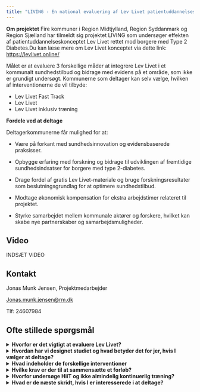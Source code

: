 ```yaml
---
title: "LIVING - En national evaluering af Lev Livet patientuddannelseskonceptet"
---
```


**Om projektet**
Fire kommuner i Region Midtjylland, Region Syddanmark og Region Sjælland har tilmeldt sig projektet LIVING som undersøger effekten af patientuddannelseskonceptet Lev Livet rettet mod borgere med Type 2 Diabetes.Du kan læse mere om Lev Livet konceptet via dette link: <https://levlivet.online/>

Målet er at evaluere 3 forskellige måder at integrere Lev Livet i et kommunalt sundhedstilbud og bidrage med evidens på et område, som ikke er grundigt undersøgt. Kommunerne som deltager kan selv vælge, hvilken af interventionerne de vil tilbyde:

- Lev Livet Fast Track
- Lev Livet 
- Lev Livet inklusiv træning

**Fordele ved at deltage**

Deltagerkommunerne får mulighed for at:

- Være på forkant med sundhedsinnovation og evidensbaserede praksisser.

- Opbygge erfaring med forskning og bidrage til udviklingen af fremtidige sundhedsindsatser for borgere med type 2-diabetes.

- Drage fordel af gratis Lev Livet-materiale og bruge forskningsresultater som beslutningsgrundlag for at optimere sundhedstilbud.

- Modtage økonomisk kompensation for ekstra arbejdstimer relateret til projektet.

- Styrke samarbejdet mellem kommunale aktører og forskere, hvilket kan skabe nye partnerskaber og samarbejdsmuligheder.

## Video

INDSÆT VIDEO

## Kontakt

Jonas Munk Jensen, Projektmedarbejder

[Jonas.munk.jensen\@rm.dk](mailto:Jonas.munk.jensen@rm.dk){.email}

Tlf: 24607984

## Ofte stillede spørgsmål

<details>
<summary>**Hvorfor er det vigtigt at evaluere Lev Livet?**</summary>

Hidtidige evalueringer af Lev Livet har primært fokuseret på brugertilfredshed og har ikke inkluderet vigtige sundhedsindikatorer som blodsukkerniveau, blodtryk,fysisk formåen og aktivitet. Dette gør det vanskeligt at konkludere, om Lev Livet faktisk reducerer risikoen for diabetiske komplikationer.

Forskningsprojektet LIVING er dedikeret til at udforske dette. Vi vil ikke kun afdække, om Lev Livet forbedrer deltageres evne til at håndtere deres sygdom, men også om det faktisk påvirker de før nævnte sundhedsindikatorer. Vi går endnu videre ved at foretage antropologiske og økonomiske vurderinger for at forstå de bredere implikationer af Lev Livet. Ved at indsamle en rig og omfattende datamængde søger vi ikke kun at besvare, i hvilken grad Lev Livet når sine mål, men også at dykke ned i, hvordan personalets arbejdsmønstre påvirkes og hvordan Lev Livet interagerer med omgivelserne, hvor det implementeres. Desuden vil vi afdække de ressourcer, der kræves for at opnå klinisk relevante forbedringer. Foruden at evaluere Lev Livet vil vi i dette forskningsprojekt også undersøge betydningen af fysisk træning som en central komponent i kommunale sundhedstilbud til borgere med type 2-diabetes. 
Med regeringens nylige fremlagte lovforslag om en national kvalitetsplan, som sigter mod at fastlægge forpligtende standarder og anbefalinger for kommunale sundhedsindsatser, står vi på tærsklen til at skabe et mere ensartet sundhedsvæsen i hele landet. Det er dog vigtigt at bemærke, at meget få kommunale sundhedstilbud for type 2-diabetes hidtil er blevet omfattende evalueret i et forskningsmæssigt perspektiv. Derfor er der et behov for at belyse evidensen og identificere (omkostnings)effektive interventioner. Dette vil kvalificere de foreslåede krav og anbefalinger og give os mulighed for at skabe bedre sundhedsfremmende tilbud for borgere med type 2-diabetes.
</details>

<details>
<summary>**Hvordan har vi designet studiet og hvad betyder det for jer, hvis I vælger at deltage?**</summary>

LIVING forskningsprojektet er designet som et lodtrækningsforsøg, som undersøger tre interventioner; 1) Lev Livet Fast Track versus venteliste i 4 måneder, 2) Lev Livet versus venteliste i 5 måneder og 3) Lev Livet + træning versus venteliste i 5 måneder. Som kommune kan I selv vælge hvilken intervention, I ønsker at tilbyde. Når en borger kommer til afklarende samtale i jeres kommune, vil I informere borgeren om forskningsprojektet, forhøre jer om borgeren ønsker at deltage og bede borgeren om at underskrive en samtykkeerklæring. Derefter vil I ved hjælp af et computersystem (REDcap) tilfældigt tilskrive borgeren intervention på det næste hold, eller sætte borgeren på en fem måneders venteliste. Borgerne bliver automatisk randomiseret ud fra en 2:1 nøgle, hvilket betyder at dobbelt så mange borgere får intervention med det samme i forhold til borgere, der kommer på venteliste. 

For at opnå statistisk styrke til at drage meningsfulde konklusioner, skal hver kommune rekruttere 48 borgere (32 til interventinsgruppen og 16 til kontrolgruppen). Der er ikke fastlagt en tidsbegrænsning for, hvor længe det kan tage at rekruttere 48 borgere. 
</details>

<details>
<summary>**Hvad indeholder de forskellige interventioner**</summary>
*Lev Livet* består af i alt 9 kursusmoduler. I de første fire kursusmoduler undervises der i mestring på tværs af diagnoser, og her er der mulighed for at borgere med forskellige kroniske sygdomme deltager. Herefter overgår borgerne med type 2-diabetes til fire diagnosespecifikke kursusmoduler efterfulgt af et opfølgningsmodul (modul 9). Som udgangspunkt afholdes modulerne i forlængelse af hinanden over otte uger med undtagelse af eventuelle ferie og helligdage.

![](fig/LL.PNG)

**Lev Livet Fast Track** er en forkortet udgave af Lev Livet forløbet, hvor de første fire moduler er kombineret til ét enkelt modul. 

**Lev Livet + Træning**. Foruden at tilbyde Lev Livet eller Lev Livet Fast Track, er det valgfrit at tilbyde en træning som indeholder højintens interval træning (HIIT). HIIT-interventionen udgør rammen for træningssessionerne, hvor I som sundhedsprofessionelle sammensætter et passende program med øvelser, der matcher hver enkelt deltagers evner, behov og motivation. Øvelserne kan tilpasses efter deltagerens ønsker, så længe træningen lever op til den beskrevne intensitet, træningsmængde og involverer både muskler i over- og underkrop. 
HIIT-protokol løber over 8 uger og består af serier med 5 x 1 minuts højintensive intervaller, afbrudt af 1 minuts aktiv restitution (se Figur). Efter hver serie er der en pause på 4 minutter, hvor deltagerne kan skifte mellem øvelser for overkrop og underkrop. HIIT-interventionen udvikler sig gradvist fra to ugentlige træningssessioner med to træningsblokke (i alt 22 minutters træning) i de første to uger til fire træningsblokke i de sidste fire uger af interventionen. Træningsintensiteten overvåges ved hjælp af Borg15-skalaen. Træningsintensiteten ligge mellem Borg 14 og 16, hvilket svarer til 77-93% af makspuls.

![](fig/HIIT.PNG)

Terapeutens rolle er afgørende for interventionens succes. HiiT-interventionen skal, som tidligere nævnt, fungere som en ramme og ikke afløse jeres kliniske dømmekraft. Det er som i jeres vanlige arbejde fortsat vigtigt at give den nødvendige opbakning, opretholde træningskvaliteten, minimere risikoen for belastningsskader, tilpasse øvelser for at opretholde motivationen og generelt tage højde for borgernes individuelle behov og funktionsniveau.
</details>

<details>
<summary>**Hvilke krav er der til at sammensætte et forløb?**</summary>
For at sikre, at alle deltagerkommuner tilbyder en nogenlunde ens patientuddannelse, har vi defineret det mindste, som hver kommune skal tilbyde af Lev Livet konceptet. Det er ikke målet at alle kommuner skal tilbyde et ens tilbud, blot at alle kommuner arbejder inden for den samme ramme. Vi har organiseret det således, at alle temaer i Lev Livet skal dækkes af minimum en øvelse og eventuelt et oplæg. Det er muligt at tænke kreativt inden for denne ramme, rykke rundt på temaer og emner, e lign. så det passer ind i jeres kontekst. Vi har valgt, at det er valgfrit at inkludere "tjek ind" og "tjek ud" øvelser, men vi anbefaler, at de bruges, hvis der er tid til det. På hjemmesiden er de tidssat til 20 min, men det kan gøres meget kortere i den virkelige verden. Det er vigtigt at bemærke, at det angivne tidsestimat på Lev Livet hjemmesiden kun er et skøn, og den faktiske tid kan variere, men plejer at blive kortere, når underviserne bliver mere fortrolige med øvelserne. Når I sætter et forløb sammen på hjemmesiden, kan det samlede tidsestimatet virke overvældende. Vi har dog gode erfaringer med, at tænke kreativt og skære ned til en sessionslængde, som de fleste kommuner kan være med på. 

Deltagerkommunerne skal inden forskningsperioden starter, afprøve Lev Livet på et "prøvehold" og eventuelt tilføje eller rette øvelserne i programmet. Derefter beder vi jer fastlægge et program af øvelser, som afprøves i løbet af forskningsperioden. Vi står til rådighed i forhold til sparring i denne proces. Vi kan desuden trække på erfaringer fra kommuner, som har implementeret Lev Livet med succes. Efter forskningsperioden kan øvelserne frit udskiftes til fordel for andre øvelser. Se Lev Livet hjemmesiden <https://levlivet.online/>
</details>

<details>
<summary>**Hvorfor undersøge HiiT og ikke almindelig kontinuerlig træning?**</summary>
Forskning viser, at korte og intense træningsprogrammer, kan være lige så gode og endda bedre end længere kontinuerlig træning, når det drejer som at forbedre insulinfølsomhed og regulere blodsukkerniveauer. HiiT synes også at minimere fænomenet "non-respons", hvor det ellers er blevet observeret at op til 40% af personer som dyrker regelmæssig kontinuerlig træning, ikke oplever markante forbedringer i deres fysiske form. HiiT synes således at virke for de fleste mennesker, selv dem der normalt ikke oplever store forbedringer fra motion. HiiT er derfor en effektiv måde at optimere træningsresultater og opnå sundhedsfordelende ved blot at træne 20-40 minutter to til tre gange ugentligt. 
Desuden ved vi, at mange mennesker nedprioriterer træning på grund af manglende tid. Hvis vi kan finde på korte og motiverende træningsinterventioner, kommer vi forhåbentlig tættere på at løse udfordringen med at fastholde sunde træningsvaner.
</details>

<details>
<summary>**Hvad er de næste skridt, hvis I er interesserede i at deltage?**</summary>

- *Tilpasning og planlægning:* Hvis I er interesserede i at deltage, vil vi planlægge et møde med jer for at imødekomme eventuelle spørgsmål. På mødet vil vi også tale om, hvordan forskningsprojektet kan tilpasses jeres ønsker, behov og kapacitet (fx valg af intervention, fastsætte hvor mange hold der skal til for at opnå 48 deltagere el.lign.). Desuden vil vi sammen lave en tidsplan for projektet. 

- *Det juridiske:* Når vi har fastlagt en plan og I føler jer klædt på til at indgå i projektet, vil der udarbejdes en databehandleraftale. 

- *Opkvalificering og support:*  Der planlægges møder for at hjælpe jer godt i gang med at bruge Lev Livet. Desuden bliver relevant personale oplært i dataindsamling og forskningsprocedure. Der udnævnes en person fra jeres sundhedscenter som er ansvarlig for at procedurer bliver afholdt. I får en kontaktperson fra Steno Aarhus til at besvare spørgsmål og yde support. Løbende vil vi holde møder for at adressere eventuelle udfordringer, give feedback på samarbejdet og opdatere på projektets fremskridt.  
</details>
